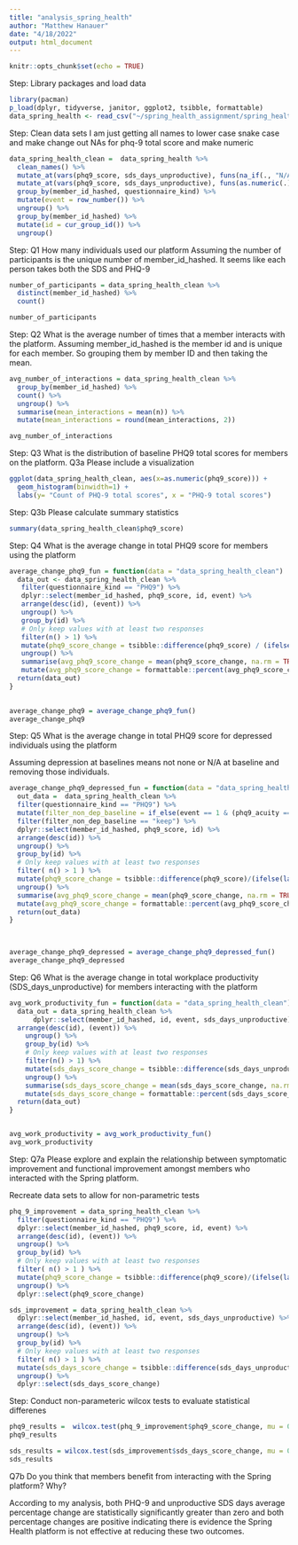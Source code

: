 ```yaml
---
title: "analysis_spring_health"
author: "Matthew Hanauer"
date: "4/18/2022"
output: html_document
---
```


```r
knitr::opts_chunk$set(echo = TRUE)
```
Step: Library packages and load data
```r
library(pacman)
p_load(dplyr, tidyverse, janitor, ggplot2, tsibble, formattable)
data_spring_health <- read_csv("~/spring_health_assignment/spring_health_take_home_df.csv")
```
Step: Clean data sets
I am just getting all names to lower case snake case and make change out NAs for phq-9 total score and make numeric
```r
data_spring_health_clean =  data_spring_health %>%
  clean_names() %>%
  mutate_at(vars(phq9_score, sds_days_unproductive), funs(na_if(., "N/A"))) %>%
  mutate_at(vars(phq9_score, sds_days_unproductive), funs(as.numeric(.))) %>%
  group_by(member_id_hashed, questionnaire_kind) %>%
  mutate(event = row_number()) %>%
  ungroup() %>%
  group_by(member_id_hashed) %>%
  mutate(id = cur_group_id()) %>%
  ungroup()
```


Step: Q1 How many individuals used our platform
Assuming the number of participants is the unique number of member_id_hashed.  It seems like each person takes both the SDS and PHQ-9
```r
number_of_participants = data_spring_health_clean %>%
  distinct(member_id_hashed) %>%
  count()

number_of_participants
```
Step: Q2 What is the average number of times that a member interacts with the platform.
Assuming member_id_hashed is the member id and is unique for each member.  So grouping them by member ID and then taking the mean.
```r
avg_number_of_interactions = data_spring_health_clean %>%
  group_by(member_id_hashed) %>%
  count() %>%
  ungroup() %>%
  summarise(mean_interactions = mean(n)) %>%
  mutate(mean_interactions = round(mean_interactions, 2))

avg_number_of_interactions
```
Step: Q3 What is the distribution of baseline PHQ9 total scores for members on the platform.
    Q3a Please include a visualization
```r
ggplot(data_spring_health_clean, aes(x=as.numeric(phq9_score))) + 
  geom_histogram(binwidth=1) + 
  labs(y= "Count of PHQ-9 total scores", x = "PHQ-9 total scores")
```
Step: Q3b Please calculate summary statistics
```r
summary(data_spring_health_clean$phq9_score)
```
Step: Q4 What is the average change in total PHQ9 score for members using the platform
```r
average_change_phq9_fun = function(data = "data_spring_health_clean")  {
  data_out <- data_spring_health_clean %>%
   filter(questionnaire_kind == "PHQ9") %>%
   dplyr::select(member_id_hashed, phq9_score, id, event) %>%
   arrange(desc(id), (event)) %>%
   ungroup() %>%
   group_by(id) %>%
   # Only keep values with at least two responses
   filter(n() > 1) %>%
   mutate(phq9_score_change = tsibble::difference(phq9_score) / (ifelse(lag(phq9_score) == 0, 1, lag(phq9_score)))) %>%
   ungroup() %>%
   summarise(avg_phq9_score_change = mean(phq9_score_change, na.rm = TRUE)) %>%
   mutate(avg_phq9_score_change = formattable::percent(avg_phq9_score_change, digits = 2))
  return(data_out)
}
  

average_change_phq9 = average_change_phq9_fun()
average_change_phq9
```
Step: Q5 What is the average change in total PHQ9 score for depressed individuals using the platform

Assuming depression at baselines means not none or N/A at baseline and removing those individuals.
```r
average_change_phq9_depressed_fun = function(data = "data_spring_health_clean") {
  out_data =  data_spring_health_clean %>%
  filter(questionnaire_kind == "PHQ9") %>%
  mutate(filter_non_dep_baseline = if_else(event == 1 & (phq9_acuity == "N/A" | phq9_acuity == "none"), "drop", "keep")) %>%
  filter(filter_non_dep_baseline == "keep") %>%
  dplyr::select(member_id_hashed, phq9_score, id) %>%
  arrange(desc(id)) %>%
  ungroup() %>%
  group_by(id) %>%
  # Only keep values with at least two responses
  filter( n() > 1 ) %>%
  mutate(phq9_score_change = tsibble::difference(phq9_score)/(ifelse(lag(phq9_score) == 0, 1,lag(phq9_score)))) %>%
  ungroup() %>%
  summarise(avg_phq9_score_change = mean(phq9_score_change, na.rm = TRUE)) %>%
  mutate(avg_phq9_score_change = formattable::percent(avg_phq9_score_change, digits = 2))
  return(out_data)
}
   


average_change_phq9_depressed = average_change_phq9_depressed_fun()
average_change_phq9_depressed
```
Step: Q6 What is the average change in total workplace productivity (SDS_days_unproductive) for members interacting with the platform
```r
avg_work_productivity_fun = function(data = "data_spring_health_clean") {
  data_out = data_spring_health_clean %>%
      dplyr::select(member_id_hashed, id, event, sds_days_unproductive) %>%
  arrange(desc(id), (event)) %>%
    ungroup() %>%
    group_by(id) %>%
    # Only keep values with at least two responses
    filter(n() > 1) %>%
    mutate(sds_days_score_change = tsibble::difference(sds_days_unproductive) / (ifelse(lag(sds_days_unproductive) == 0, 1, lag(sds_days_unproductive)))) %>%
    ungroup() %>%
    summarise(sds_days_score_change = mean(sds_days_score_change, na.rm = TRUE)) %>%
    mutate(sds_days_score_change = formattable::percent(sds_days_score_change, digits = 2))
  return(data_out)
}


avg_work_productivity = avg_work_productivity_fun()
avg_work_productivity
```
Step: Q7a Please explore and explain the relationship between symptomatic improvement and functional improvement amongst members who interacted with the Spring platform.

Recreate data sets to allow for non-parametric tests
```r
phq_9_improvement = data_spring_health_clean %>%
  filter(questionnaire_kind == "PHQ9") %>%
  dplyr::select(member_id_hashed, phq9_score, id, event) %>%
  arrange(desc(id), (event)) %>%
  ungroup() %>%
  group_by(id) %>%
  # Only keep values with at least two responses
  filter( n() > 1 ) %>%
  mutate(phq9_score_change = tsibble::difference(phq9_score)/(ifelse(lag(phq9_score) == 0, 1,lag(phq9_score)))) %>%
  ungroup() %>%
  dplyr::select(phq9_score_change)

sds_improvement = data_spring_health_clean %>%
  dplyr::select(member_id_hashed, id, event, sds_days_unproductive) %>%
  arrange(desc(id), (event)) %>%
  ungroup() %>%
  group_by(id) %>%
  # Only keep values with at least two responses
  filter( n() > 1 ) %>%
  mutate(sds_days_score_change = tsibble::difference(sds_days_unproductive)/(ifelse(lag(sds_days_unproductive) == 0, 1,lag(sds_days_unproductive)))) %>%
  ungroup() %>%
  dplyr::select(sds_days_score_change)

```
Step: Conduct non-parameteric wilcox tests to evaluate statistical differenes
```r
phq9_results =  wilcox.test(phq_9_improvement$phq9_score_change, mu = 0)
phq9_results

sds_results = wilcox.test(sds_improvement$sds_days_score_change, mu = 0)
sds_results

```
Q7b Do you think that members benefit from interacting with the Spring platform? Why?

According to my analysis, both PHQ-9 and unproductive SDS days average percentage change are statistically significantly greater than zero and both percentage changes are positive indicating there is evidence the Spring Health platform is not effective at reducing these two outcomes. 

